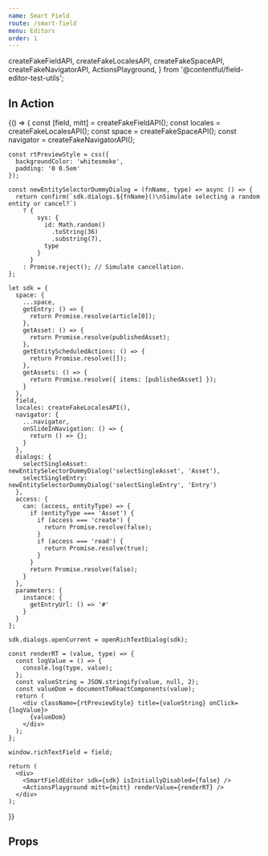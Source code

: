 ```yaml
---
name: Smart Field
route: /smart-field
menu: Editors
order: 1
---
```



<Readme />

  createFakeFieldAPI,
  createFakeLocalesAPI,
  createFakeSpaceAPI,
  createFakeNavigatorAPI,
  ActionsPlayground,
} from '@contentful/field-editor-test-utils';


## In Action

<Playground>
  {() => {
    const [field, mitt] = createFakeFieldAPI();
    const locales = createFakeLocalesAPI();
    const space = createFakeSpaceAPI();
    const navigator = createFakeNavigatorAPI();

    const rtPreviewStyle = css({
      backgroundColor: 'whitesmoke',
      padding: '0 0.5em'
    });

    const newEntitySelectorDummyDialog = (fnName, type) => async () => {
      return confirm(`sdk.dialogs.${fnName}()\nSimulate selecting a random entity or cancel?`)
        ? {
            sys: {
              id: Math.random()
                .toString(36)
                .substring(7),
              type
            }
          }
        : Promise.reject(); // Simulate cancellation.
    };

    let sdk = {
      space: {
        ...space,
        getEntry: () => {
          return Promise.resolve(article[0]);
        },
        getAsset: () => {
          return Promise.resolve(publishedAsset);
        },
        getEntityScheduledActions: () => {
          return Promise.resolve([]);
        },
        getAssets: () => {
          return Promise.resolve({ items: [publishedAsset] });
        }
      },
      field,
      locales: createFakeLocalesAPI(),
      navigator: {
        ...navigator,
        onSlideInNavigation: () => {
          return () => {};
        }
      },
      dialogs: {
        selectSingleAsset: newEntitySelectorDummyDialog('selectSingleAsset', 'Asset'),
        selectSingleEntry: newEntitySelectorDummyDialog('selectSingleEntry', 'Entry')
      },
      access: {
        can: (access, entityType) => {
          if (entityType === 'Asset') {
            if (access === 'create') {
              return Promise.resolve(false);
            }
            if (access === 'read') {
              return Promise.resolve(true);
            }
          }
          return Promise.resolve(false);
        }
      },
      parameters: {
        instance: {
          getEntryUrl: () => '#'
        }
      }
    };

    sdk.dialogs.openCurrent = openRichTextDialog(sdk);

    const renderRT = (value, type) => {
      const logValue = () => {
        console.log(type, value);
      };
      const valueString = JSON.stringify(value, null, 2);
      const valueDom = documentToReactComponents(value);
      return (
        <div className={rtPreviewStyle} title={valueString} onClick={logValue}>
          {valueDom}
        </div>
      );
    };

    window.richTextField = field;

    return (
      <div>
        <SmartFieldEditor sdk={sdk} isInitiallyDisabled={false} />
        <ActionsPlayground mitt={mitt} renderValue={renderRT} />
      </div>
    );

}}

</Playground>

## Props

<Props of={SmartFieldEditor} />
